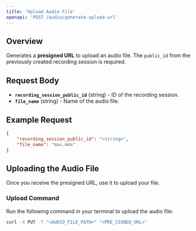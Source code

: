 ```yaml
---
title: 'Upload Audio File'
openapi: 'POST /audio/generate-upload-url'
---
```


## Overview
Generates a **presigned URL** to upload an audio file. The <code>public_id</code> from the previously created recording session is required.

## Request Body
- **`recording_session_public_id`** (string) - ID of the recording session.
- **`file_name`** (string) - Name of the audio file.

## Example Request
```json
{
    "recording_session_public_id": "<string>",
    "file_name": "max.m4a"
}
```
## Uploading the Audio File
Once you receive the presigned URL, use it to upload your file.

### Upload Command
Run the following command in your terminal to upload the audio file:

```bash
curl -X PUT -T "<AUDIO_FILE_PATH>" "<PRE_SIGNED_URL>"

